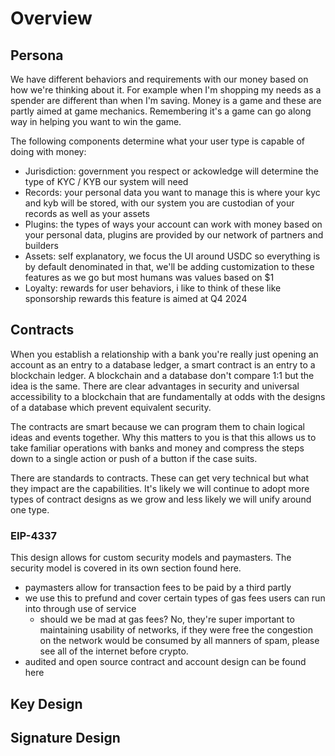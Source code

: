 # Overview


## Persona

We have different behaviors and requirements with our money based on how we're thinking about it. For example when I'm shopping my needs as a spender are different than when I'm saving. Money is a game and these are partly aimed at game mechanics. Remembering it's a game can go along way in helping you want to win the game. 

The following components determine what your user type is capable of doing with money:
- Jurisdiction: government you respect or ackowledge will determine the type of KYC / KYB our system will need
- Records: your personal data you want to manage this is where your kyc and kyb will be stored, with our system you are custodian of your records as well as your assets
- Plugins: the types of ways your account can work with money based on your personal data, plugins are provided by our network of partners and builders
- Assets: self explanatory, we focus the UI around USDC so everything is by default denominated in that, we'll be adding customization to these features as we go but most humans was values based on $1
- Loyalty: rewards for user behaviors, i like to think of these like sponsorship rewards this feature is aimed at Q4 2024


## Contracts

When you establish a relationship with a bank you're really just opening an account as an entry to a database ledger, a smart contract is an entry to a blockchain ledger. A blockchain and a database don't compare 1:1 but the idea is the same. There are clear advantages in security and universal accessibility to a blockchain that are fundamentally at odds with the designs of a database which prevent equivalent security.

The contracts are smart because we can program them to chain logical ideas and events together. Why this matters to you is that this allows us to take familiar operations with banks and money and compress the steps down to a single action or push of a button if the case suits.

There are standards to contracts. These can get very technical but what they impact are the capabilities. It's likely we will continue to adopt more types of contract designs as we grow and less likely we will unify around one type.

### EIP-4337

This design allows for custom security models and paymasters. The security model is covered in its own section found here.
- paymasters allow for transaction fees to be paid by a third partly
- we use this to prefund and cover certain types of gas fees users can run into through use of service
    - should we be mad at gas fees? No, they're super important to maintaining usability of networks, if they were free the congestion on the network would be consumed by all manners of spam, please see all of the internet before crypto.
- audited and open source contract and account design can be found here

## Key Design

## Signature Design
